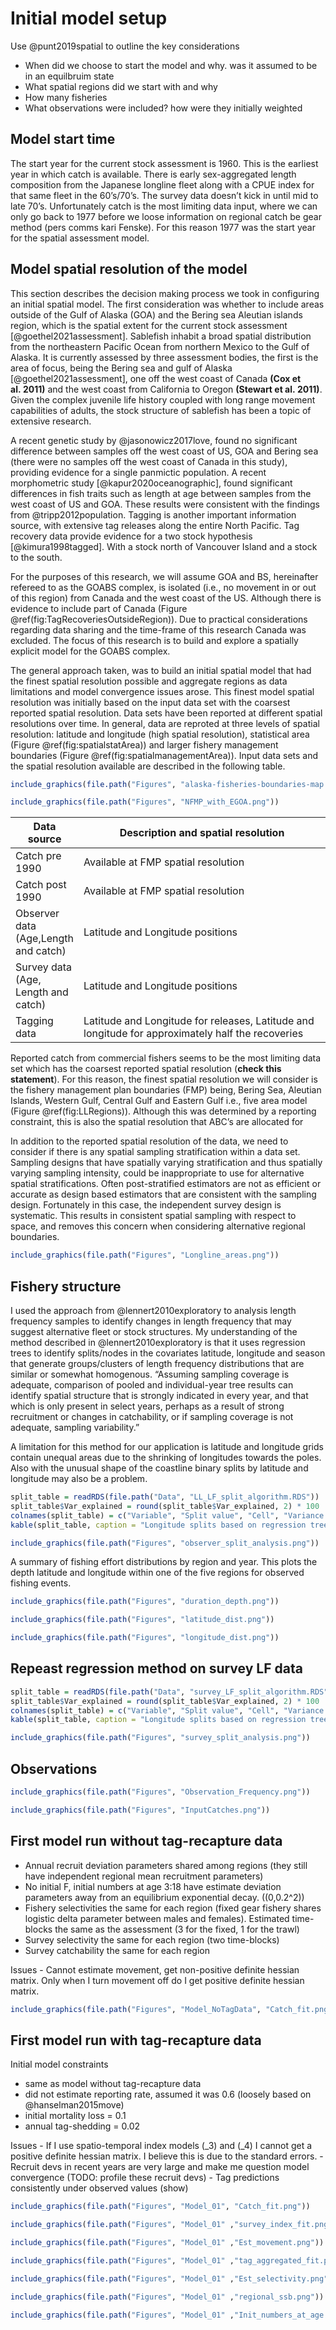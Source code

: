 # Initial model setup {#InitialModelSetup}
Use @punt2019spatial to outline the key considerations

- When did we choose to start the model and why. was it assumed to be in an equilbruim state
- What spatial regions did we start with and why
- How many fisheries
- What observations were included? how were they initially weighted


## Model start time {-}
The start year for the current stock assessment is 1960. This is the earliest year in which catch is available. There is early sex-aggregated length composition from the Japanese longline fleet along with a CPUE index for that same fleet in the 60's/70's. The survey data doesn't kick in until mid to late 70's. Unfortunately catch is the most limiting data input, where we can only go back to 1977 before we loose information on regional catch be gear method (pers comms kari Fenske). For this reason 1977 was the start year for the spatial assessment model.



## Model spatial resolution of the model {-}
This section describes the decision making process we took in configuring an initial spatial model. The first consideration was whether to include areas outside of the Gulf of Alaska (GOA) and the Bering sea Aleutian islands region, which is the spatial extent for the current stock assessment [@goethel2021assessment]. Sablefish inhabit a broad spatial distribution from the northeastern Pacific Ocean from northern Mexico to the Gulf of Alaska. It is currently assessed by three assessment bodies, the first is the area of focus, being the Bering sea and gulf of Alaska [@goethel2021assessment], one off the west coast of Canada **(Cox et al. 2011)** and the west coast from California to Oregon **(Stewart et al. 2011)**. Given the complex juvenile life history coupled with long range movement capabilities of adults, the stock structure of sablefish has been a topic of extensive research.


A recent genetic study by @jasonowicz2017love, found no significant difference between samples off the west coast of US, GOA and Bering sea (there were no samples off the west coast of Canada in this study), providing evidence for a single panmictic population. A recent morphometric study [@kapur2020oceanographic], found significant differences in fish traits such as length at age between samples from the west coast of US and GOA. These results were consistent with the findings from @tripp2012population. Tagging is another important information source, with extensive tag releases along the entire North Pacific. Tag recovery data provide evidence for a two stock hypothesis [@kimura1998tagged]. With a stock north of Vancouver Island and a stock to the south. 


For the purposes of this research, we will assume GOA and BS, hereinafter refereed to as the GOABS complex, is isolated (i.e., no movement in or out of this region) from Canada and the west coast of the US. Although there is evidence to include part of Canada (Figure \@ref(fig:TagRecoveriesOutsideRegion)). Due to practical considerations regarding data sharing and the time-frame of this research Canada was excluded. The focus of this research is to build and explore a spatially explicit model for the GOABS complex.


The general approach taken, was to build an initial spatial model that had the finest spatial resolution possible and aggregate regions as data limitations and model convergence issues arose. This finest model spatial resolution was initially based on the input data set with the coarsest reported spatial resolution. Data sets have been reported at different spatial resolutions over time. In general, data are reproted at three levels of spatial resolution: latitude and longitude (high spatial resolution), statistical area (Figure \@ref(fig:spatialstatArea)) and larger fishery management boundaries (Figure \@ref(fig:spatialmanagementArea)). Input data sets and the spatial resolution available are described in the following table.


```r
include_graphics(file.path("Figures", "alaska-fisheries-boundaries-map.jpg"))
```


```r
include_graphics(file.path("Figures", "NFMP_with_EGOA.png"))
```

+------------------+---------------------------------------------------------------------------------------+
| Data source      | Description and spatial resolution                            
+==================+=======================================================================================+
| Catch pre 1990   | Available at FMP spatial resolution
|                  | 
+------------------+---------------------------------------------------------------------------------------+
| Catch post 1990  | Available at FMP spatial resolution 
|                  | 
+------------------+---------------------------------------------------------------------------------------+
| Observer data    | Latitude and Longitude positions
|  (Age,Length     | 
|   and  catch)    |
+------------------+---------------------------------------------------------------------------------------+
| Survey data      | Latitude and Longitude positions
|  (Age, Length    | 
|and  catch)       |
+------------------+---------------------------------------------------------------------------------------+
| Tagging data     | Latitude and Longitude for releases, 
|                  | Latitude and longitude for approximately half the recoveries
+------------------+---------------------------------------------------------------------------------------+

Reported catch from commercial fishers seems to be the most limiting data set which has the coarsest reported spatial resolution (**check this statement**). For this reason, the finest spatial resolution we will consider is the fishery management plan boundaries (FMP) being, Bering Sea, Aleutian Islands, Western Gulf, Central Gulf and Eastern Gulf i.e., five area model (Figure \@ref(fig:LLRegions)). Although this was determined by a reporting constraint, this is also the spatial resolution that ABC's are allocated for


In addition to the reported spatial resolution of the data, we need to consider if there is any spatial sampling stratification within a data set. Sampling designs that have spatially varying stratification and thus spatially varying sampling intensity, could be inappropriate to use for alternative spatial stratifications. Often post-stratified estimators are not as efficient or accurate as design based estimators that are consistent with the sampling design. Fortunately in this case, the independent survey design is systematic. This results in consistent spatial sampling with respect to space, and removes this concern when considering alternative regional boundaries.

```r
include_graphics(file.path("Figures", "Longline_areas.png"))
```


## Fishery structure {-}
I used the approach from @lennert2010exploratory to analysis length frequency samples to identify changes in length frequency that may suggest alternative fleet or stock structures. My understanding of the method described in @lennert2010exploratory is that it uses regression trees to identify splits/nodes in the covariates latitude, longitude and season that generate groups/clusters of length frequency distributions that are similar or somewhat homogenous. "Assuming sampling coverage is adequate, comparison of pooled and individual-year tree results can identify spatial structure that is strongly indicated in every year, and that which is only present in select years, perhaps as a result of strong recruitment or changes in catchability, or if sampling coverage is not adequate, sampling variability." 


<!-- Run this exploration and see where the breaks are. This may lead us to reconsider spatial boundaries. **If we assume catchabilities for the fishery are constant over time and space** this exploration may indicate spatial structure in the population. However, that is a strong assumption... We could repeat this for the survey length frequency and see if the pattern is consistent. Just keep in mind that the survey data is from a smaller intra year window. -->


<!-- How can we disentangle whether change are due to changes in fishing practice or change in population dynamics? i.e., recruitment or movement  -->


A limitation for this method for our application is latitude and longitude grids contain unequal areas due to the shrinking of longitudes towards the poles. Also with the unusual shape of the coastline binary splits by latitude and longitude may also be a problem.


```r
split_table = readRDS(file.path("Data", "LL_LF_split_algorithm.RDS"))
split_table$Var_explained = round(split_table$Var_explained, 2) * 100
colnames(split_table) = c("Variable", "Split value", "Cell", "Variance explained (%)")
kable(split_table, caption = "Longitude splits based on regression tree analysis")
```


```r
include_graphics(file.path("Figures", "observer_split_analysis.png"))
```


A summary of fishing effort distributions by region and year. This plots the depth latitude and longitude within one of the five regions for observed fishing events.

```r
include_graphics(file.path("Figures", "duration_depth.png"))
```

```r
include_graphics(file.path("Figures", "latitude_dist.png"))
```

```r
include_graphics(file.path("Figures", "longitude_dist.png"))
```

## Repeast regression method on survey LF data {-}



```r
split_table = readRDS(file.path("Data", "survey_LF_split_algorithm.RDS"))
split_table$Var_explained = round(split_table$Var_explained, 2) * 100
colnames(split_table) = c("Variable", "Split value", "Cell", "Variance explained (%)")
kable(split_table, caption = "Longitude splits based on regression tree analysis for survey data")
```


```r
include_graphics(file.path("Figures", "survey_split_analysis.png"))
```


## Observations {-}

```r
include_graphics(file.path("Figures", "Observation_Frequency.png"))
```


```r
include_graphics(file.path("Figures", "InputCatches.png"))
```


## First model run **without** tag-recapture data {-}

- Annual recruit deviation parameters shared among regions (they still have independent regional mean recruitment parameters)
- No initial F, initial numbers at age 3:18 have estimate deviation parameters away from an equilibrium exponential decay. \(\sim \mathcal{N}(0,0.2^2)\)
- Fishery selectivities the same for each region (fixed gear fishery shares logistic delta parameter between males and females). Estimated time-blocks the same as the assessment (3 for the fixed, 1 for the trawl)
- Survey selectivity the same for each region (two time-blocks)
- Survey catchability the same for each region


Issues
- Cannot estimate movement, get non-positive definite hessian matrix. Only when I turn movement off do I get positive definite hessian matrix.



```r
include_graphics(file.path("Figures", "Model_NoTagData", "Catch_fit.png"))
```


## First model run **with** tag-recapture data {-}

Initial model constraints

- same as model without tag-recapture data
- did not estimate reporting rate, assumed it was 0.6 (loosely based on @hanselman2015move) 
- initial mortality loss = 0.1
- annual tag-shedding = 0.02


Issues
- If I use spatio-temporal index models \(\mathcal{M}_3\) and \(\mathcal{M}_4\) I cannot get a positive definite hessian matrix. I believe this is due to the standard errors.
- Recruit devs in recent years are very large and make me question model convergence (TODO: profile these recruit devs)
- Tag predictions consistently under observed values (show)



```r
include_graphics(file.path("Figures", "Model_01", "Catch_fit.png"))
```


```r
include_graphics(file.path("Figures", "Model_01" ,"survey_index_fit.png"))
```


```r
include_graphics(file.path("Figures", "Model_01" ,"Est_movement.png"))
```


```r
include_graphics(file.path("Figures", "Model_01" ,"tag_aggregated_fit.png"))
```


```r
include_graphics(file.path("Figures", "Model_01" ,"Est_selectivity.png"))
```


```r
include_graphics(file.path("Figures", "Model_01" ,"regional_ssb.png"))
```

```r
include_graphics(file.path("Figures", "Model_01" ,"Init_numbers_at_age.png"))
```


